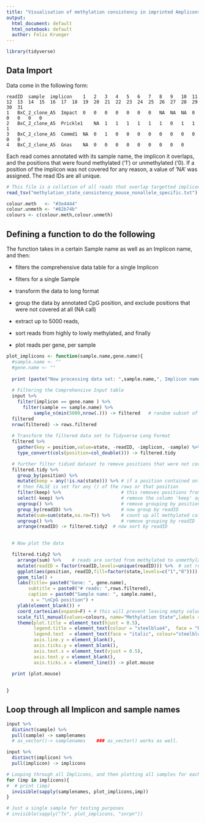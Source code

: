```yaml
---
title: "Visualisation of methylation consistency in imprinted Amplicons"
output:
  html_document: default
  html_notebook: default
  author: Felix Krueger
---
```



```r
library(tidyverse)
```


## Data Import

Data come in the following form:

```
readID	sample	implicon	1	2	3	4	5	6	7	8	9	10	11	12	13	14	15	16	17	18	19	20	21	22	23	24	25	26	27	28	29	30	31
1	BxC_2_clone_A5	Impact	0	0	0	0	0	0	0	NA	NA	NA	0	0	0	0	0
2	BxC_2_clone_A5	Prickle1	NA	1	1	1	1	1	1	0	1	1	1
3	BxC_2_clone_A5	Commd1	NA	0	1	0	0	0	0	0	0	0	0	0	0
4	BxC_2_clone_A5	Gnas	NA	0	0	0	0	0	0	0	0	0
```

Each read comes annotated with its sample name, the implicon it overlaps, and the positions that were found methylated ('1') or unmethylated ('0). If a position of the implicon was not covered for any reason, a value of 'NA' was assigned. The read IDs are all unique.

```r
# This file is a collation of all reads that overlap targetted implicons for all samples
read_tsv("methylation_state_consistency_mouse_nonallele_specific.txt") -> input

colour.meth   <- "#3e4444"
colour.unmeth <- "#82b74b"
colours <- c(colour.meth,colour.unmeth)
```


## Defining a function to do the following
The function takes in a certain Sample name as well as an Implicon name, and then:

- filters the comprehensive data table for a single Implicon
- filters for a single Sample
- transform the data to long format
- group the data by annotated CpG position, and exclude positions that were not covered at all (NA call)

- extract up to 5000 reads, 
- sort reads from highly to lowly methylated, and finally
- plot reads per gene, per sample


```r

plot_implicons <- function(sample.name,gene.name){
  #sample.name <- ""
  #gene.name <- ""
 
  print (paste("Now processing data set: ",sample.name,", Implicon name: ", gene.name))
         
  # Filtering the Comprehensive Input table
  input %>% 
    filter(implicon == gene.name ) %>% 
      filter(sample == sample.name) %>%
          sample_n(min(5000,nrow(.))) -> filtered   # random subset of 5000 rows
  filtered
  nrow(filtered) -> rows.filtered
  
  # Transform the filtered data set to Tidyverse Long Format
  filtered %>% 
    gather(key = position,value=state, -readID, -implicon, -sample) %>% 
    type_convert(cols(position=col_double())) -> filtered.tidy

  # further filter tidied dataset to remove positions that were not covered at all and sort reads by readID
  filtered.tidy %>%
    group_by(position) %>% 
    mutate(keep = any(!is.na(state))) %>% # if a position contained only NAs, 
    # then FALSE is set for any () of the rows or that position
    filter(keep) %>%                      # this removes positions from the dataset that were set to FALSE
    select(-keep) %>%                     # remove the column 'keep' again
    ungroup() %>%                         # remove grouping by position
    group_by(readID) %>%                  # now group by readID
    mutate(sum=sum(state,na.rm=T)) %>%    # count up all methylated calls, and save in new column called 'sum'
    ungroup() %>%                         # remove grouping by readID
    arrange(readID) -> filtered.tidy2  # now sort by readID

  
  # Now plot the data

  filtered.tidy2 %>% 
    arrange(sum) %>%    # reads are sorted from methylated to unmethylated
    mutate(readID = factor(readID,levels=unique(readID))) %>%  # set readID as level so they don't get sorted alphabetically
    ggplot(aes(position, readID,fill=factor(state,levels=c("1","0")))) +
    geom_tile() +
    labs(title= paste0("Gene: ", gene.name), 
        subtitle = paste0("# reads: ",rows.filtered),
        caption = paste0("Sample name: ", sample.name),
         x = "\nCpG position") +
    ylab(element_blank()) +
    coord_cartesian(expand=F) + # this will prevent leaving empty values on either side of the plot
    scale_fill_manual(values=colours, name="Methylation State",labels = c("meth", "unmeth")) +
    theme(plot.title = element_text(hjust = 0.5), 
          legend.title = element_text(colour = "steelblue4",  face = "bold"),
          legend.text  = element_text(face = "italic", colour="steelblue4"),
          axis.line.y = element_blank(),
          axis.ticks.y = element_blank(),
          axis.text.x = element_text(vjust = 0.5),
          axis.text.y = element_blank(),
          axis.ticks.x = element_line()) -> plot.mouse

  print (plot.mouse)
 
    
}
```
## Loop through all Implicon and sample names

```r
input %>%
  distinct(sample) %>% 
  pull(sample) -> samplenames
  # as_vector()-> samplenames    ### as_vector() works as well.

input %>%
  distinct(implicon) %>% 
  pull(implicon) -> implicons

# Looping through all Implicons, and then plotting all samples for each Implicon
for (imp in implicons){
#  # print (imp) 
  invisible(sapply(samplenames, plot_implicons,imp))
}

# Just a single sample for testing purposes
# invisible(sapply("Tx", plot_implicons, "snrpn"))

```








